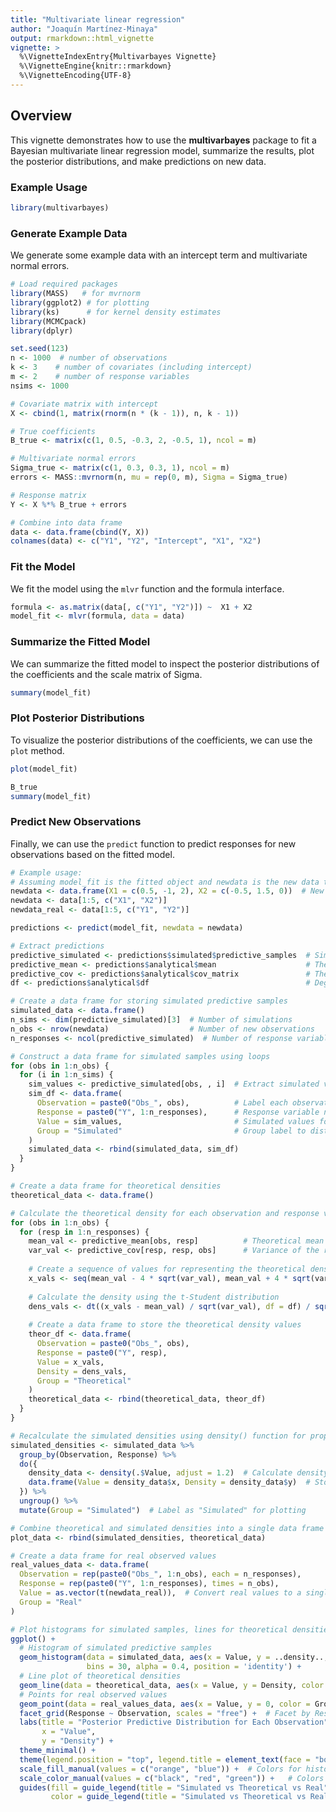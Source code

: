 ---
title: "Multivariate linear regression"
author: "Joaquín Martínez-Minaya"
output: rmarkdown::html_vignette
vignette: >
  %\VignetteIndexEntry{Multivarbayes Vignette}
  %\VignetteEngine{knitr::rmarkdown}
  %\VignetteEncoding{UTF-8}
---

## Overview

This vignette demonstrates how to use the **multivarbayes** package to fit a Bayesian multivariate linear regression model, summarize the results, plot the posterior distributions, and make predictions on new data.

### Example Usage

```{r setup, include=FALSE}
library(multivarbayes)
```

### Generate Example Data

We generate some example data with an intercept term and multivariate normal errors.

```{r}
# Load required packages
library(MASS)   # for mvrnorm
library(ggplot2) # for plotting
library(ks)      # for kernel density estimates
library(MCMCpack)
library(dplyr)

set.seed(123)
n <- 1000  # number of observations
k <- 3    # number of covariates (including intercept)
m <- 2    # number of response variables
nsims <- 1000

# Covariate matrix with intercept
X <- cbind(1, matrix(rnorm(n * (k - 1)), n, k - 1))  

# True coefficients
B_true <- matrix(c(1, 0.5, -0.3, 2, -0.5, 1), ncol = m)

# Multivariate normal errors
Sigma_true <- matrix(c(1, 0.3, 0.3, 1), ncol = m)
errors <- MASS::mvrnorm(n, mu = rep(0, m), Sigma = Sigma_true)

# Response matrix
Y <- X %*% B_true + errors  

# Combine into data frame
data <- data.frame(cbind(Y, X))
colnames(data) <- c("Y1", "Y2", "Intercept", "X1", "X2")
```

### Fit the Model

We fit the model using the `mlvr` function and the formula interface.

```{r}
formula <- as.matrix(data[, c("Y1", "Y2")]) ~  X1 + X2
model_fit <- mlvr(formula, data = data)
```

### Summarize the Fitted Model

We can summarize the fitted model to inspect the posterior distributions of the coefficients and the scale matrix of Sigma.

```{r}
summary(model_fit)
```

### Plot Posterior Distributions

To visualize the posterior distributions of the coefficients, we can use the `plot` method.

```{r}
plot(model_fit)

```


```{r}
B_true
summary(model_fit)
```


### Predict New Observations

Finally, we can use the `predict` function to predict responses for new observations based on the fitted model.

```{r}

# Example usage:
# Assuming model_fit is the fitted object and newdata is the new data to predict on
newdata <- data.frame(X1 = c(0.5, -1, 2), X2 = c(-0.5, 1.5, 0))  # New covariate values
newdata <- data[1:5, c("X1", "X2")]
newdata_real <- data[1:5, c("Y1", "Y2")]

predictions <- predict(model_fit, newdata = newdata)
```





```{r}
# Extract predictions
predictive_simulated <- predictions$simulated$predictive_samples  # Simulated predictive samples
predictive_mean <- predictions$analytical$mean                    # Theoretical predictive mean
predictive_cov <- predictions$analytical$cov_matrix               # Theoretical predictive covariance
df <- predictions$analytical$df                                   # Degrees of freedom for t-Student distribution

# Create a data frame for storing simulated predictive samples
simulated_data <- data.frame()
n_sims <- dim(predictive_simulated)[3]  # Number of simulations
n_obs <- nrow(newdata)                  # Number of new observations
n_responses <- ncol(predictive_simulated)  # Number of response variables

# Construct a data frame for simulated samples using loops
for (obs in 1:n_obs) {
  for (i in 1:n_sims) {
    sim_values <- predictive_simulated[obs, , i]  # Extract simulated values for each response variable
    sim_df <- data.frame(
      Observation = paste0("Obs_", obs),          # Label each observation
      Response = paste0("Y", 1:n_responses),      # Response variable names (Y1, Y2, ...)
      Value = sim_values,                         # Simulated values for each response
      Group = "Simulated"                         # Group label to distinguish simulated from theoretical
    )
    simulated_data <- rbind(simulated_data, sim_df)
  }
}

# Create a data frame for theoretical densities
theoretical_data <- data.frame()

# Calculate the theoretical density for each observation and response variable
for (obs in 1:n_obs) {
  for (resp in 1:n_responses) {
    mean_val <- predictive_mean[obs, resp]          # Theoretical mean for the response variable
    var_val <- predictive_cov[resp, resp, obs]      # Variance of the response variable
    
    # Create a sequence of values for representing the theoretical density
    x_vals <- seq(mean_val - 4 * sqrt(var_val), mean_val + 4 * sqrt(var_val), length.out = 500)
    
    # Calculate the density using the t-Student distribution
    dens_vals <- dt((x_vals - mean_val) / sqrt(var_val), df = df) / sqrt(var_val)
    
    # Create a data frame to store the theoretical density values
    theor_df <- data.frame(
      Observation = paste0("Obs_", obs),
      Response = paste0("Y", resp),
      Value = x_vals,
      Density = dens_vals,
      Group = "Theoretical"
    )
    theoretical_data <- rbind(theoretical_data, theor_df)
  }
}

# Recalculate the simulated densities using density() function for proper comparison
simulated_densities <- simulated_data %>%
  group_by(Observation, Response) %>%
  do({
    density_data <- density(.$Value, adjust = 1.2)  # Calculate density for simulated values
    data.frame(Value = density_data$x, Density = density_data$y)  # Store density values
  }) %>%
  ungroup() %>%
  mutate(Group = "Simulated")  # Label as "Simulated" for plotting

# Combine theoretical and simulated densities into a single data frame for plotting
plot_data <- rbind(simulated_densities, theoretical_data)

# Create a data frame for real observed values
real_values_data <- data.frame(
  Observation = rep(paste0("Obs_", 1:n_obs), each = n_responses),
  Response = rep(paste0("Y", 1:n_responses), times = n_obs),
  Value = as.vector(t(newdata_real)),  # Convert real values to a single vector
  Group = "Real"
)

# Plot histograms for simulated samples, lines for theoretical densities, and points for real values
ggplot() +
  # Histogram of simulated predictive samples
  geom_histogram(data = simulated_data, aes(x = Value, y = ..density.., fill = Group), 
                 bins = 30, alpha = 0.4, position = 'identity') +
  # Line plot of theoretical densities
  geom_line(data = theoretical_data, aes(x = Value, y = Density, color = Group), size = 1.2) +
  # Points for real observed values
  geom_point(data = real_values_data, aes(x = Value, y = 0, color = Group), size = 3, shape = 16) +
  facet_grid(Response ~ Observation, scales = "free") +  # Facet by Response and Observation
  labs(title = "Posterior Predictive Distribution for Each Observation",
       x = "Value",
       y = "Density") +
  theme_minimal() +
  theme(legend.position = "top", legend.title = element_text(face = "bold")) +
  scale_fill_manual(values = c("orange", "blue")) +  # Colors for histograms
  scale_color_manual(values = c("black", "red", "green")) +   # Colors for theoretical densities and real values
  guides(fill = guide_legend(title = "Simulated vs Theoretical vs Real"), 
         color = guide_legend(title = "Simulated vs Theoretical vs Real"))


```


